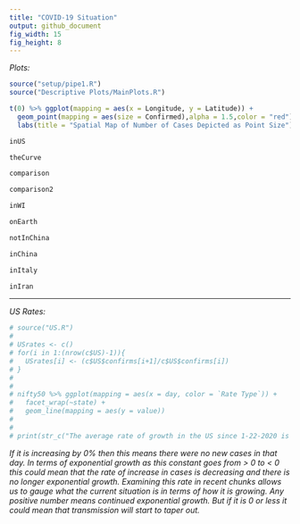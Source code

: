 ---
title: "COVID-19 Situation"
output: github_document
fig_width: 15
fig_height: 8
---

*Plots:*
```{r echo=FALSE,warning=FALSE,include=FALSE}
source("setup/pipe1.R")
source("Descriptive Plots/MainPlots.R")
```


```{r echo=FALSE,fig.width= 10, fig.height=5,warning=FALSE}

t(0) %>% ggplot(mapping = aes(x = Longitude, y = Latitude)) +
  geom_point(mapping = aes(size = Confirmed),alpha = 1.5,color = "red") +
  labs(title = "Spatial Map of Number of Cases Depicted as Point Size")

inUS

theCurve

comparison

comparison2

inWI

onEarth

notInChina

inChina

inItaly

inIran

```
____
*US Rates:*
```{r echo=FALSE}
# source("US.R")
# 
# USrates <- c()
# for(i in 1:(nrow(c$US)-1)){
#   USrates[i] <- (c$US$confirms[i+1]/c$US$confirms[i])
# }
# 
# 
# nifty50 %>% ggplot(mapping = aes(x = day, color = `Rate Type`)) +
#   facet_wrap(~state) +
#   geom_line(mapping = aes(y = value))
# 
# 
# print(str_c("The average rate of growth in the US since 1-22-2020 is a ",(mean(USrates) - 1)," percent increase in confirmed cases daily"))
```

  *If it is increasing by 0% then this means there were no new cases in that day. In terms of exponential growth as this constant goes from  > 0  to  < 0 this could mean that the rate of increase in cases is decreasing and there is no longer exponential growth. Examining this rate in recent chunks allows us to gauge what the current situation is in terms of how it is growing. Any positive number means continued exponential growth. But if it is 0 or less it could mean that transmission will start to taper out.*

